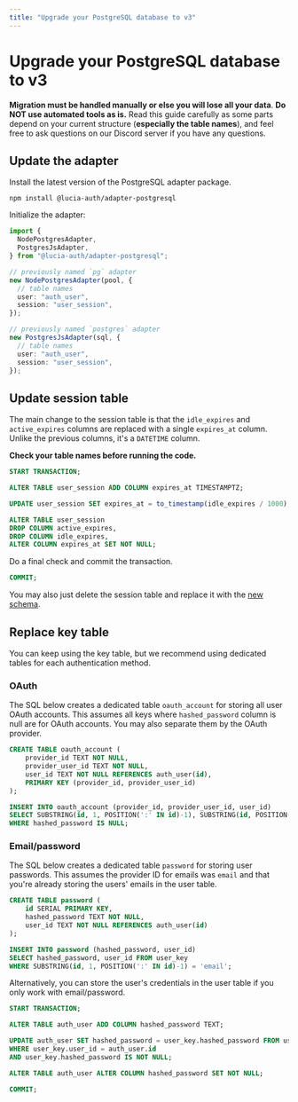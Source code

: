 ```yaml
---
title: "Upgrade your PostgreSQL database to v3"
---
```


# Upgrade your PostgreSQL database to v3

**Migration must be handled manually or else you will lose all your data**. **Do NOT use automated tools as is.** Read this guide carefully as some parts depend on your current structure (**especially the table names**), and feel free to ask questions on our Discord server if you have any questions.

## Update the adapter

Install the latest version of the PostgreSQL adapter package.

```
npm install @lucia-auth/adapter-postgresql
```

Initialize the adapter:

```ts
import {
  NodePostgresAdapter,
  PostgresJsAdapter,
} from "@lucia-auth/adapter-postgresql";

// previously named `pg` adapter
new NodePostgresAdapter(pool, {
  // table names
  user: "auth_user",
  session: "user_session",
});

// previously named `postgres` adapter
new PostgresJsAdapter(sql, {
  // table names
  user: "auth_user",
  session: "user_session",
});
```

## Update session table

The main change to the session table is that the `idle_expires` and `active_expires` columns are replaced with a single `expires_at` column. Unlike the previous columns, it's a `DATETIME` column.

**Check your table names before running the code.**

```sql
START TRANSACTION;

ALTER TABLE user_session ADD COLUMN expires_at TIMESTAMPTZ;

UPDATE user_session SET expires_at = to_timestamp(idle_expires / 1000);

ALTER TABLE user_session
DROP COLUMN active_expires,
DROP COLUMN idle_expires,
ALTER COLUMN expires_at SET NOT NULL;
```

Do a final check and commit the transaction.

```sql
COMMIT;
```

You may also just delete the session table and replace it with the [new schema](/database/postgresql#schema).

## Replace key table

You can keep using the key table, but we recommend using dedicated tables for each authentication method.

### OAuth

The SQL below creates a dedicated table `oauth_account` for storing all user OAuth accounts. This assumes all keys where `hashed_password` column is null are for OAuth accounts. You may also separate them by the OAuth provider.

```sql
CREATE TABLE oauth_account (
    provider_id TEXT NOT NULL,
    provider_user_id TEXT NOT NULL,
    user_id TEXT NOT NULL REFERENCES auth_user(id),
    PRIMARY KEY (provider_id, provider_user_id)
);

INSERT INTO oauth_account (provider_id, provider_user_id, user_id)
SELECT SUBSTRING(id, 1, POSITION(':' IN id)-1), SUBSTRING(id, POSITION(':' IN id)+1), user_id FROM user_key
WHERE hashed_password IS NULL;
```

### Email/password

The SQL below creates a dedicated table `password` for storing user passwords. This assumes the provider ID for emails was `email` and that you're already storing the users' emails in the user table.

```sql
CREATE TABLE password (
    id SERIAL PRIMARY KEY,
    hashed_password TEXT NOT NULL,
    user_id TEXT NOT NULL REFERENCES auth_user(id)
);

INSERT INTO password (hashed_password, user_id)
SELECT hashed_password, user_id FROM user_key
WHERE SUBSTRING(id, 1, POSITION(':' IN id)-1) = 'email';
```

Alternatively, you can store the user's credentials in the user table if you only work with email/password.

```sql
START TRANSACTION;

ALTER TABLE auth_user ADD COLUMN hashed_password TEXT;

UPDATE auth_user SET hashed_password = user_key.hashed_password FROM user_key
WHERE user_key.user_id = auth_user.id
AND user_key.hashed_password IS NOT NULL;

ALTER TABLE auth_user ALTER COLUMN hashed_password SET NOT NULL;

COMMIT;
```
